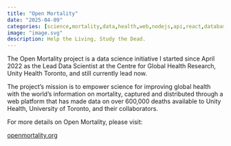 ```yaml
---
title: "Open Mortality"
date: "2025-04-09"
categories: [science,mortality,data,health,web,nodejs,api,react,database,postgresql,postgis,gis]
image: "image.svg"
description: Help the Living, Study the Dead.
---
```


The Open Mortality project is a data science initiative I started since April 2022 as the Lead Data Scientist at the Centre for Global Health Research, Unity Health Toronto, and still currently lead now.

The project's mission is to empower science for improving global health with the world's information on mortality, captured and distributed through a web platform that has made data on over 600,000 deaths available to Unity Health, University of Toronto, and their collaborators.

For more details on Open Mortality, please visit:

[openmortality.org](https://openmortality.org)
